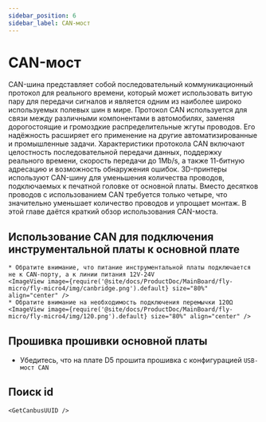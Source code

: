 ```yaml
---
sidebar_position: 6
sidebar_label: CAN-мост
---
```







# CAN-мост

CAN-шина представляет собой последовательный коммуникационный протокол для реального времени, который может использовать витую пару для передачи сигналов и является одним из наиболее широко используемых полевых шин в мире. Протокол CAN используется для связи между различными компонентами в автомобилях, заменяя дорогостоящие и громоздкие распределительные жгуты проводов. Его надёжность расширяет его применение на другие автоматизированные и промышленные задачи. Характеристики протокола CAN включают целостность последовательной передачи данных, поддержку реального времени, скорость передачи до 1Mb/s, а также 11-битную адресацию и возможность обнаружения ошибок.
3D-принтеры используют CAN-шину для уменьшения количества проводов, подключаемых к печатной головке от основной платы. Вместо десятков проводов с использованием CAN требуется только четыре, что значительно уменьшает количество проводов и упрощает монтаж.
В этой главе даётся краткий обзор использования CAN-моста.

## Использование CAN для подключения инструментальной платы к основной плате

    * Обратите внимание, что питание инструментальной платы подключается не к CAN-порту, а к линии питания 12V-24V
    <ImageView image={require('@site/docs/ProductDoc/MainBoard/fly-micro/fly-micro4/img/canbridge.png').default} size="80%" align="center" />
    * Обратите внимание на необходимость подключения перемычки 120Ω
    <ImageView image={require('@site/docs/ProductDoc/MainBoard/fly-micro/fly-micro4/img/120.png').default} size="80%" align="center" />

## Прошивка прошивки основной платы

* Убедитесь, что на плате D5 прошита прошивка с конфигурацией `USB-мост CAN`

## Поиск id

    <GetCanbusUUID />